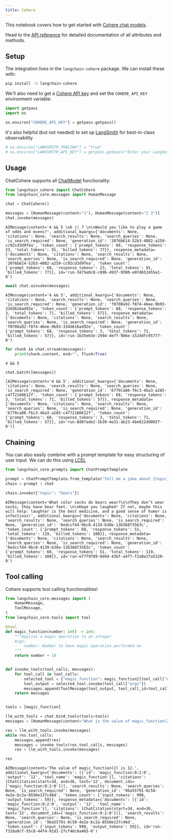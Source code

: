 ```yaml
---
title: Cohere
---
```


This notebook covers how to get started with [Cohere chat models](https://cohere.com/chat).

Head to the [API reference](https://python.langchain.com/api_reference/community/chat_models/langchain_community.chat_models.cohere.ChatCohere.html) for detailed documentation of all attributes and methods.

## Setup

The integration lives in the `langchain-cohere` package. We can install these with:

```bash
pip install -U langchain-cohere
```

We'll also need to get a [Cohere API key](https://cohere.com/) and set the `COHERE_API_KEY` environment variable:

```python
import getpass
import os

os.environ["COHERE_API_KEY"] = getpass.getpass()
```

It's also helpful (but not needed) to set up [LangSmith](https://smith.langchain.com/) for best-in-class observability

```python
# os.environ["LANGSMITH_TRACING"] = "true"
# os.environ["LANGSMITH_API_KEY"] = getpass.getpass("Enter your LangSmith API key: ")
```

## Usage

ChatCohere supports all [ChatModel](/docs/how_to#chat-models) functionality:

```python
from langchain_cohere import ChatCohere
from langchain_core.messages import HumanMessage
```

```python
chat = ChatCohere()
```

```python
messages = [HumanMessage(content="1"), HumanMessage(content="2 3")]
chat.invoke(messages)
```

```output
AIMessage(content='4 && 5 \n6 || 7 \n\nWould you like to play a game of odds and evens?', additional_kwargs={'documents': None, 'citations': None, 'search_results': None, 'search_queries': None, 'is_search_required': None, 'generation_id': '2076b614-52b3-4082-a259-cc92cd3d9fea', 'token_count': {'prompt_tokens': 68, 'response_tokens': 23, 'total_tokens': 91, 'billed_tokens': 77}}, response_metadata={'documents': None, 'citations': None, 'search_results': None, 'search_queries': None, 'is_search_required': None, 'generation_id': '2076b614-52b3-4082-a259-cc92cd3d9fea', 'token_count': {'prompt_tokens': 68, 'response_tokens': 23, 'total_tokens': 91, 'billed_tokens': 77}}, id='run-3475e0c8-c89b-4937-9300-e07d652455e1-0')
```

```python
await chat.ainvoke(messages)
```

```output
AIMessage(content='4 && 5', additional_kwargs={'documents': None, 'citations': None, 'search_results': None, 'search_queries': None, 'is_search_required': None, 'generation_id': 'f0708a92-f874-46ee-9b93-334d616ad92e', 'token_count': {'prompt_tokens': 68, 'response_tokens': 3, 'total_tokens': 71, 'billed_tokens': 57}}, response_metadata={'documents': None, 'citations': None, 'search_results': None, 'search_queries': None, 'is_search_required': None, 'generation_id': 'f0708a92-f874-46ee-9b93-334d616ad92e', 'token_count': {'prompt_tokens': 68, 'response_tokens': 3, 'total_tokens': 71, 'billed_tokens': 57}}, id='run-1635e63e-2994-4e7f-986e-152ddfc95777-0')
```

```python
for chunk in chat.stream(messages):
    print(chunk.content, end="", flush=True)
```

```output
4 && 5
```

```python
chat.batch([messages])
```

```output
[AIMessage(content='4 && 5', additional_kwargs={'documents': None, 'citations': None, 'search_results': None, 'search_queries': None, 'is_search_required': None, 'generation_id': '6770ca86-f6c3-4ba3-a285-c4772160612f', 'token_count': {'prompt_tokens': 68, 'response_tokens': 3, 'total_tokens': 71, 'billed_tokens': 57}}, response_metadata={'documents': None, 'citations': None, 'search_results': None, 'search_queries': None, 'is_search_required': None, 'generation_id': '6770ca86-f6c3-4ba3-a285-c4772160612f', 'token_count': {'prompt_tokens': 68, 'response_tokens': 3, 'total_tokens': 71, 'billed_tokens': 57}}, id='run-8d6fade2-1b39-4e31-ab23-4be622dd0027-0')]
```

## Chaining

You can also easily combine with a prompt template for easy structuring of user input. We can do this using [LCEL](/oss/concepts/lcel)

```python
from langchain_core.prompts import ChatPromptTemplate

prompt = ChatPromptTemplate.from_template("Tell me a joke about {topic}")
chain = prompt | chat
```

```python
chain.invoke({"topic": "bears"})
```

```output
AIMessage(content='What color socks do bears wear?\n\nThey don’t wear socks, they have bear feet. \n\nHope you laughed! If not, maybe this will help: laughter is the best medicine, and a good sense of humor is infectious!', additional_kwargs={'documents': None, 'citations': None, 'search_results': None, 'search_queries': None, 'is_search_required': None, 'generation_id': '6edccf44-9bc8-4139-b30e-13b368f3563c', 'token_count': {'prompt_tokens': 68, 'response_tokens': 51, 'total_tokens': 119, 'billed_tokens': 108}}, response_metadata={'documents': None, 'citations': None, 'search_results': None, 'search_queries': None, 'is_search_required': None, 'generation_id': '6edccf44-9bc8-4139-b30e-13b368f3563c', 'token_count': {'prompt_tokens': 68, 'response_tokens': 51, 'total_tokens': 119, 'billed_tokens': 108}}, id='run-ef7f9789-0d4d-43bf-a4f7-f2a0e27a5320-0')
```

## Tool calling

Cohere supports tool calling functionalities!

```python
from langchain_core.messages import (
    HumanMessage,
    ToolMessage,
)
from langchain_core.tools import tool
```

```python
@tool
def magic_function(number: int) -> int:
    """Applies a magic operation to an integer
    Args:
        number: Number to have magic operation performed on
    """
    return number + 10


def invoke_tools(tool_calls, messages):
    for tool_call in tool_calls:
        selected_tool = {"magic_function": magic_function}[tool_call["name"].lower()]
        tool_output = selected_tool.invoke(tool_call["args"])
        messages.append(ToolMessage(tool_output, tool_call_id=tool_call["id"]))
    return messages


tools = [magic_function]
```

```python
llm_with_tools = chat.bind_tools(tools=tools)
messages = [HumanMessage(content="What is the value of magic_function(2)?")]
```

```python
res = llm_with_tools.invoke(messages)
while res.tool_calls:
    messages.append(res)
    messages = invoke_tools(res.tool_calls, messages)
    res = llm_with_tools.invoke(messages)

res
```

```output
AIMessage(content='The value of magic_function(2) is 12.', additional_kwargs={'documents': [{'id': 'magic_function:0:2:0', 'output': '12', 'tool_name': 'magic_function'}], 'citations': [ChatCitation(start=34, end=36, text='12', document_ids=['magic_function:0:2:0'])], 'search_results': None, 'search_queries': None, 'is_search_required': None, 'generation_id': '96a55791-0c58-4e2e-bc2a-8550e137c46d', 'token_count': {'input_tokens': 998, 'output_tokens': 59}}, response_metadata={'documents': [{'id': 'magic_function:0:2:0', 'output': '12', 'tool_name': 'magic_function'}], 'citations': [ChatCitation(start=34, end=36, text='12', document_ids=['magic_function:0:2:0'])], 'search_results': None, 'search_queries': None, 'is_search_required': None, 'generation_id': '96a55791-0c58-4e2e-bc2a-8550e137c46d', 'token_count': {'input_tokens': 998, 'output_tokens': 59}}, id='run-f318a9cf-55c8-44f4-91d1-27cf46c6a465-0')
```
